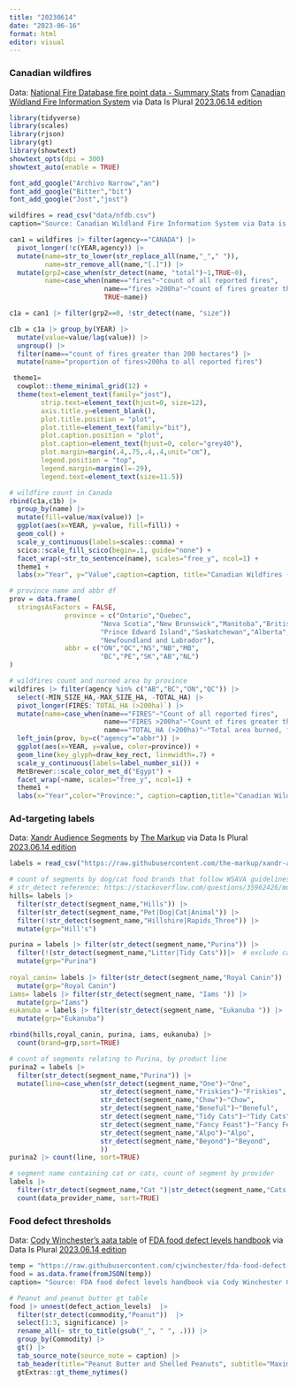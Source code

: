 ```yaml
---
title: "20230614"
date: "2023-06-16"
format: html
editor: visual
---
```


### Canadian wildfires

Data: [National Fire Database fire point data - Summary Stats](https://cwfis.cfs.nrcan.gc.ca/datamart/download/nfdbpnt) from [Canadian Wildland Fire Information System](https://cwfis.cfs.nrcan.gc.ca/home) via Data Is Plural [2023.06.14 edition](https://www.data-is-plural.com/archive/2023-06-14-edition/)

```r
library(tidyverse)
library(scales)
library(rjson)
library(gt)
library(showtext)
showtext_opts(dpi = 300)
showtext_auto(enable = TRUE)
```

```r
font_add_google("Archivo Narrow","an")
font_add_google("Bitter","bit")
font_add_google("Jost","jost")
```

```r
wildfires = read_csv("data/nfdb.csv")
caption="Source: Canadian Wildland Fire Information System via Data is Plural"
```

```r
can1 = wildfires |> filter(agency=="CANADA") |>
  pivot_longer(!c(YEAR,agency)) |>
  mutate(name=str_to_lower(str_replace_all(name,"_"," ")),
         name=str_remove_all(name,"[.]")) |>
  mutate(grp2=case_when(str_detect(name, "total")~1,TRUE~0),
         name=case_when(name=="fires"~"count of all reported fires", 
                        name=="fires >200ha"~"count of fires greater than 200 hectares",
                        TRUE~name)) 

c1a = can1 |> filter(grp2==0, !str_detect(name, "size"))

c1b = c1a |> group_by(YEAR) |>
  mutate(value=value/lag(value)) |>
  ungroup() |>
  filter(name=="count of fires greater than 200 hectares") |>
  mutate(name="proportion of fires>200ha to all reported fires")
```

```r
 theme1= 
  cowplot::theme_minimal_grid(12) +
  theme(text=element_text(family="jost"),
        strip.text=element_text(hjust=0, size=12),
        axis.title.y=element_blank(),
        plot.title.position = "plot",
        plot.title=element_text(family="bit"),
        plot.caption.position = "plot",
        plot.caption=element_text(hjust=0, color="grey40"),
        plot.margin=margin(.4,.75,.4,.4,unit="cm"),
        legend.position = "top",
        legend.margin=margin(l=-29),
        legend.text=element_text(size=11.5))
```

```r
# wildfire count in Canada
rbind(c1a,c1b) |>
  group_by(name) |>
  mutate(fill=value/max(value)) |>  
  ggplot(aes(x=YEAR, y=value, fill=fill)) +
  geom_col() +
  scale_y_continuous(labels=scales::comma) +
  scico::scale_fill_scico(begin=.1, guide="none") +
  facet_wrap(~str_to_sentence(name), scales="free_y", ncol=1) +
  theme1 +
  labs(x="Year", y="Value",caption=caption, title="Canadian Wildfires (1959 - 2021)")
```

```r
# province name and abbr df
prov = data.frame(
  stringsAsFactors = FALSE,
              province = c("Ontario","Quebec",
                       "Nova Scotia","New Brunswick","Manitoba","British Columbia",
                       "Prince Edward Island","Saskatchewan","Alberta",
                       "Newfoundland and Labrador"),
              abbr = c("ON","QC","NS","NB","MB",
                       "BC","PE","SK","AB","NL")
)
```

```r
# wildfires count and nurned area by province 
wildfires |> filter(agency %in% c("AB","BC","ON","QC")) |>
  select(-MIN_SIZE_HA,-MAX_SIZE_HA, -TOTAL_HA) |>
  pivot_longer(FIRES:`TOTAL_HA (>200ha)`) |>
  mutate(name=case_when(name=="FIRES"~"Count of all reported fires",
                        name=="FIRES >200ha"~"Count of fires greater than 200 hectares",
                        name=="TOTAL_HA (>200ha)"~"Total area burned, fires greater than 200 hectares")) |>
  left_join(prov, by=c("agency"="abbr")) |>
  ggplot(aes(x=YEAR, y=value, color=province)) +
  geom_line(key_glyph=draw_key_rect, linewidth=.7) +
  scale_y_continuous(labels=label_number_si()) +
  MetBrewer::scale_color_met_d("Egypt") +
  facet_wrap(~name, scales="free_y", ncol=1) +
  theme1 + 
  labs(x="Year",color="Province:", caption=caption,title="Canadian Wildfires by Province (1959 - 2021)")
```

### Ad-targeting labels

Data: [Xandr Audience Segments](https://github.com/the-markup/xandr-audience-segments) by [The Markup](https://themarkup.org/) via Data Is Plural [2023.06.14 edition](https://www.data-is-plural.com/archive/2023-06-14-edition/)

```r
labels = read_csv("https://raw.githubusercontent.com/the-markup/xandr-audience-segments/main/data_marketplace_public_segments_pricing_05212021.csv") |> janitor::clean_names()
```

```r
# count of segments by dog/cat food brands that follow WSAVA guidelines
# str_detect reference: https://stackoverflow.com/questions/35962426/multiple-strings-with-str-detect-r
hills= labels |> 
  filter(str_detect(segment_name,"Hills")) |>
  filter(str_detect(segment_name,"Pet|Dog|Cat|Animal")) |>
  filter(!str_detect(segment_name,"Hillshire|Rapids_Three")) |>
  mutate(grp="Hill's")

purina = labels |> filter(str_detect(segment_name,"Purina")) |> 
  filter(!(str_detect(segment_name,"Litter|Tidy Cats"))|>  # exclude cat litter
  mutate(grp="Purina")
  
royal_canin= labels |> filter(str_detect(segment_name,"Royal Canin")) |> 
  mutate(grp="Royal Canin")
iams= labels |> filter(str_detect(segment_name, "Iams ")) |> 
  mutate(grp="Iams")
eukanuba = labels |> filter(str_detect(segment_name, "Eukanuba ")) |> 
  mutate(grp="Eukanuba")

rbind(hills,royal_canin, purina, iams, eukanuba) |> 
  count(brand=grp,sort=TRUE) 
```

```r
# count of segments relating to Purina, by product line
purina2 = labels |> 
  filter(str_detect(segment_name,"Purina")) |>
  mutate(line=case_when(str_detect(segment_name,"One")~"One",
                       str_detect(segment_name,"Friskies")~"Friskies",
                       str_detect(segment_name,"Chow")~"Chow",
                       str_detect(segment_name,"Beneful")~"Beneful",
                       str_detect(segment_name,"Tidy Cats")~"Tidy Cats",
                       str_detect(segment_name,"Fancy Feast")~"Fancy Feast",
                       str_detect(segment_name,"Alpo")~"Alpo",
                       str_detect(segment_name,"Beyond")~"Beyond",
                       )) 
purina2 |> count(line, sort=TRUE)
```

```r
# segment name containing cat or cats, count of segment by provider
labels |> 
  filter(str_detect(segment_name,"Cat ")|str_detect(segment_name,"Cats ")) |>
  count(data_provider_name, sort=TRUE)
```

### Food defect thresholds

Data: [Cody Winchester's aata table](https://github.com/cjwinchester/fda-food-defect-action-levels) of [FDA food defect levels handbook](https://www.fda.gov/food/ingredients-additives-gras-packaging-guidance-documents-regulatory-information/food-defect-levels-handbook) via Data Is Plural [2023.06.14 edition](https://www.data-is-plural.com/archive/2023-06-14-edition/)

```r
temp = "https://raw.githubusercontent.com/cjwinchester/fda-food-defect-action-levels/main/fda-food-defect-levels.json"
food = as.data.frame(fromJSON(temp))
caption= "Source: FDA food defect levels handbook via Cody Winchester Github and Data is Plural"
```

```r
# Peanut and peanut butter gt table
food |> unnest(defect_action_levels)  |>
  filter(str_detect(commodity,"Peanut"))  |>
  select(1:3, significance) |>
  rename_all(~ str_to_title(gsub("_", " ", .))) |>
  group_by(Commodity) |>
  gt() |>
  tab_source_note(source_note = caption) |>
  tab_header(title="Peanut Butter and Shelled Peanuts", subtitle="Maximum levels of natural or unavoidable defects in foods for human use that present no health hazard",) |>
  gtExtras::gt_theme_nytimes()
```
